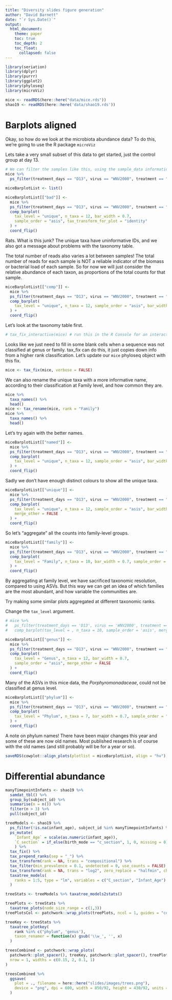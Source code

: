 ```yaml
---
title: "Diversity slides figure generation"
author: "David Barnett"
date: "`r Sys.Date()`"
output: 
  html_document:
    theme: paper
    toc: true
    toc_depth: 2
    toc_float: 
      collapsed: false
---
```


```r
library(seriation)
library(dplyr)
library(purrr)
library(ggplot2)
library(phyloseq)
library(microViz)
```

```r
mice <- readRDS(here::here("data/mice.rds"))
shao19 <- readRDS(here::here('data/shao19.rds'))
```

# Barplots aligned

Okay, so how do we look at the microbiota abundance data?
To do this, we're going to use the R package `microViz`

Lets take a very small subset of this data to get started, just the control group at day 13.

```r
# We can filter the samples like this, using the sample_data information
mice %>%
  ps_filter(treatment_days == "D13", virus == "WNV2000", treatment == "Vehicle")
```

<!-- Probably move this didactic process of making bad to better plots to the slides only. -->

<!-- Align the plots with patchwork and fade through them in presentation -->

```r
miceBarplotList <- list()
```



```r
miceBarplotList[["bad"]] <-
  mice %>%
  ps_filter(treatment_days == "D13", virus == "WNV2000", treatment == "Vehicle") %>%
  comp_barplot(
    tax_level = "unique", n_taxa = 12, bar_width = 0.7,
    sample_order = "asis", tax_transform_for_plot = "identity"
  ) +
  coord_flip()
```

Rats.
What is this junk?
The unique taxa have uninformative IDs, and we also got a message about problems with the taxonomy table.

The total number of reads also varies a lot between samples!
The total number of reads for each sample is NOT a reliable indicator of the biomass or bacterial load of each sample.
So for now we will just consider the relative abundance of each taxon, as proportions of the total counts for that sample.

```r
miceBarplotList[["comp"]] <-
  mice %>%
  ps_filter(treatment_days == "D13", virus == "WNV2000", treatment == "Vehicle") %>%
  comp_barplot(
    tax_level = "unique", n_taxa = 12, sample_order = "asis", bar_width = 0.7
  ) +
  coord_flip()
```

Let's look at the taxonomy table first.

```r
# tax_fix_interactive(mice) # run this in the R Console for an interactive look
```

Looks like we just need to fill in some blank cells when a sequence was not classified at genus or family.
tax_fix can do this, it just copies down info from a higher rank classification.
Let's update our `mice` phyloseq object with this fix.

```r
mice <- tax_fix(mice, verbose = FALSE)
```

We can also rename the unique taxa with a more informative name, according to their classification at Family level, and how common they are. 

```r
mice %>%
  taxa_names() %>%
  head()
mice <- tax_rename(mice, rank = "Family")
mice %>%
  taxa_names() %>%
  head()
```

Let's try again with the better names.

```r
miceBarplotList[["named"]] <-
  mice %>%
  ps_filter(treatment_days == "D13", virus == "WNV2000", treatment == "Vehicle") %>%
  comp_barplot(
    tax_level = "unique", n_taxa = 12, sample_order = "asis", bar_width = 0.7
  ) +
  coord_flip()
```

Sadly we don't have enough distinct colours to show all the unique taxa.

```r
miceBarplotList[["unique"]] <-
  mice %>%
  ps_filter(treatment_days == "D13", virus == "WNV2000", treatment == "Vehicle") %>%
  comp_barplot(
    tax_level = "unique", n_taxa = 12, sample_order = "asis", bar_width = 0.7,
    merge_other = FALSE
  ) +
  coord_flip()
```

So let's "aggregate" all the counts into family-level groups.

```r
miceBarplotList[["family"]] <-
  mice %>%
  ps_filter(treatment_days == "D13", virus == "WNV2000", treatment == "Vehicle") %>%
  comp_barplot(
    tax_level = "Family", n_taxa = 10, bar_width = 0.7, sample_order = "asis"
  ) +
  coord_flip()
```

By aggregating at family level, we have sacrificed taxonomic resolution, compared to using ASVs.
But this way we can get an idea of which families are the most abundant, and how variable the communities are.

Try making some similar plots aggregated at different taxonomic ranks.

Change the `tax_level` argument.

```r
# mice %>%
#   ps_filter(treatment_days == 'D13', virus == 'WNV2000', treatment == 'Vehicle') %>%
#   comp_barplot(tax_level = , n_taxa = 10, sample_order = 'asis', merge_other = FALSE)
```

```r
miceBarplotList[["genus"]] <-
  mice %>%
  ps_filter(treatment_days == "D13", virus == "WNV2000", treatment == "Vehicle") %>%
  comp_barplot(
    tax_level = "Genus", n_taxa = 12, bar_width = 0.7,
    sample_order = "asis", merge_other = FALSE
  ) +
  coord_flip()
```

Many of the ASVs in this mice data, the *Porphyromonadaceae*, could not be classified at genus level.

```r
miceBarplotList[["phylum"]] <-
  mice %>%
  ps_filter(treatment_days == "D13", virus == "WNV2000", treatment == "Vehicle") %>%
  comp_barplot(
    tax_level = "Phylum", n_taxa = 7, bar_width = 0.7, sample_order = "asis"
  ) +
  coord_flip()
```

A note on phylum names!
There have been major changes this year and some of these are now old names.
Most published research is of course with the old names (and still probably will be for a year or so).


```r
saveRDS(cowplot::align_plots(plotlist = miceBarplotList, align = "hv"), file = here::here("slides/data/barplots.rds"))
```

# Differential abundance

```r
manyTimepointInfants <- shao19 %>%
  samdat_tbl() %>%
  group_by(subject_id) %>%
  summarise(n = n()) %>%
  filter(n > 3) %>%
  pull(subject_id)
```


```r
treeModels <- shao19 %>%
  ps_filter(!is.na(infant_age), subject_id %in% manyTimepointInfants) %>%
  ps_mutate(
    `Infant_Age` = scale(as.numeric(infant_age)),
    `C_section` = if_else(birth_mode == "c_section", 1, 0, missing = 0)
    ) %>%
  tax_fix() %>%
  tax_prepend_ranks(sep = "_") %>%
  tax_transform(rank = NA, trans = "compositional") %>%
  tax_filter(min_prevalence = 0.1, undetected = 0, use_counts = FALSE) %>%
  tax_transform(rank = NA, trans = "log2", zero_replace = "halfmin", chain = TRUE) %>%
  taxatree_models(
    ranks = 1:5, type = "lm", variables = c("C_section", "Infant_Age")
  )
```


```r
treeStats <- treeModels %>% taxatree_models2stats()
```


```r
treePlots <- treeStats %>%
  taxatree_plots(node_size_range = c(1,3))
treePlotsCol <- patchwork::wrap_plots(treePlots, ncol = 1, guides = "collect")
```


```r
treeKey <- treeStats %>%
  taxatree_plotkey(
    rank %in% c("phylum", 'genus'),
    taxon_renamer = function(x) gsub('\\w_', '', x)
  )
```


```r
treesCombined <- patchwork::wrap_plots(
  patchwork::plot_spacer(), treeKey, patchwork::plot_spacer(), treePlotsCol,
  nrow = 1, widths = c(0.15, 2, 0.1, 1)
)
```


```r
treesCombined %>%
  ggsave(
    plot = ., filename = here::here("slides/images/trees.png"), 
    device = "png", dpi = 600, width = 850/92, height = 430/92, units = "in"
  )
```

